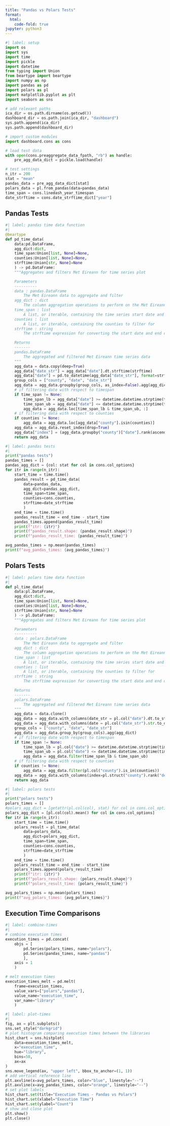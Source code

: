 ```yaml
---
title: "Pandas vs Polars Tests"
format:
  html:
    code-fold: true
jupyter: python3
---
```


```python
#| label: setup
import os
import sys
import time
import pickle
import datetime
from typing import Union
from beartype import beartype
import numpy as np
import pandas as pd
import polars as pl
import matplotlib.pyplot as plt
import seaborn as sns

# add relevant paths
ica_dir = os.path.dirname(os.getcwd())
dashboard_dir = os.path.join(ica_dir, "dashboard")
sys.path.append(ica_dir)
sys.path.append(dashboard_dir)

# import custom modules
import dashboard.cons as cons

# load test data
with open(cons.preaggregate_data_fpath, "rb") as handle:
    pre_agg_data_dict = pickle.load(handle)

# test settings
n_itr = 200
stat = "mean"
pandas_data = pre_agg_data_dict[stat]
polars_data = pl.from_pandas(data=pandas_data)
time_span = cons.linedash_year_timespan
date_strftime = cons.date_strftime_dict["year"]
```

## Pandas Tests

```python
#| label: pandas time data function
#|
@beartype
def pd_time_data(
    data:pd.DataFrame, 
    agg_dict:dict, 
    time_span:Union[list, None]=None, 
    counties:Union[list, None]=None, 
    strftime:Union[str, None]=None
    ) -> pd.DataFrame:
    """Aggregates and filters Met Eireann for time series plot

    Parameters
    ----------
    data : pandas.DataFrame
        The Met Eireann data to aggregate and filter
    agg_dict : dict
        The column aggregation operations to perform on the Met Eireann data
    time_span : list
        A list, or iterable, containing the time series start date and end date as strings to filter for
    counties : list
        A list, or iterable, containing the counties to filter for
    strftime : string
        The strftime expression for converting the start date and end date strings from the time_span parameter into datetime objects for filtering

    Returns
    -------
    pandas.DataFrame
        The aggregated and filtered Met Eireann time series data
    """
    agg_data = data.copy(deep=True)
    agg_data["date_str"] = agg_data["date"].dt.strftime(strftime)
    agg_data["date"] = pd.to_datetime(agg_data["date_str"], format=strftime)
    group_cols = ["county", "date", "date_str"]
    agg_data = agg_data.groupby(group_cols, as_index=False).agg(agg_dict)
    # if filtering date with respect to timespan
    if time_span != None:
        time_span_lb = agg_data["date"] >= datetime.datetime.strptime(time_span[0], strftime)
        time_span_ub = agg_data["date"] <= datetime.datetime.strptime(time_span[1], strftime)
        agg_data = agg_data.loc[time_span_lb & time_span_ub, :]
    # if filtering data with respect to counties
    if counties != None:
        agg_data = agg_data.loc[agg_data["county"].isin(counties)]
    agg_data = agg_data.reset_index(drop=True)
    agg_data["index"] = (agg_data.groupby("county")["date"].rank(ascending=True).astype(int).subtract(1))
    return agg_data
```

```python
#| label: pandas tests
#|
print("pandas tests")
pandas_times = []
pandas_agg_dict = {col: stat for col in cons.col_options}
for itr in range(n_itr):
    start_time = time.time()
    pandas_result = pd_time_data(
        data=pandas_data, 
        agg_dict=pandas_agg_dict, 
        time_span=time_span, 
        counties=cons.counties, 
        strftime=date_strftime
        )
    end_time = time.time()
    pandas_result_time = end_time - start_time
    pandas_times.append(pandas_result_time)
    print(f"itr: {itr}")
    print(f"pandas_result.shape: {pandas_result.shape}")
    print(f"pandas_result_time: {pandas_result_time}")

avg_pandas_times = np.mean(pandas_times)
print(f"avg_pandas_times: {avg_pandas_times}")
```

## Polars Tests

```python
#| label: polars time data function
#|
def pl_time_data(
    data:pl.DataFrame, 
    agg_dict:dict, 
    time_span:Union[list, None]=None, 
    counties:Union[list, None]=None, 
    strftime:Union[str, None]=None
    ) -> pl.DataFrame:
    """Aggregates and filters Met Eireann for time series plot

    Parameters
    ----------
    data : polars.DataFrame
        The Met Eireann data to aggregate and filter
    agg_dict : dict
        The column aggregation operations to perform on the Met Eireann data
    time_span : list
        A list, or iterable, containing the time series start date and end date as strings to filter for
    counties : list
        A list, or iterable, containing the counties to filter for
    strftime : string
        The strftime expression for converting the start date and end date strings from the time_span parameter into datetime objects for filtering

    Returns
    -------
    polars.DataFrame
        The aggregated and filtered Met Eireann time series data
    """
    agg_data = data.clone()
    agg_data = agg_data.with_columns(date_str = pl.col("date").dt.to_string(format=strftime))
    agg_data = agg_data.with_columns(date = pl.col("date_str").str.to_datetime(format=strftime))
    group_cols = ["county", "date", "date_str"]
    agg_data = agg_data.group_by(group_cols).agg(agg_dict)
    # if filtering date with respect to timespan
    if time_span != None:
        time_span_lb = pl.col("date") >= datetime.datetime.strptime(time_span[0], strftime)
        time_span_ub = pl.col("date") <= datetime.datetime.strptime(time_span[1], strftime)
        agg_data = agg_data.filter(time_span_lb & time_span_ub)
    # if filtering data with respect to counties
    if counties != None:
        agg_data = agg_data.filter(pl.col("county").is_in(counties))
    agg_data = agg_data.with_columns(index=pl.struct("county").rank("dense").over("date") - 1)
    return agg_data
```

```python
#| label: polars tests
#|
print("polars tests")
polars_times = []
#polars_agg_dict = [getattr(pl.col(col), stat) for col in cons.col_options]
polars_agg_dict = [pl.col(col).mean() for col in cons.col_options]
for itr in range(n_itr):
    start_time = time.time()
    polars_result = pl_time_data(
        data=polars_data, 
        agg_dict=polars_agg_dict, 
        time_span=time_span, 
        counties=cons.counties, 
        strftime=date_strftime
        )
    end_time = time.time()
    polars_result_time = end_time - start_time
    polars_times.append(polars_result_time)
    print(f"itr: {itr}")
    print(f"polars_result.shape: {polars_result.shape}")
    print(f"polars_result_time: {polars_result_time}")

avg_polars_times = np.mean(polars_times)
print(f"avg_polars_times: {avg_polars_times}")
```

## Execution Time Comparisons


```python
#| label: combine-times
#| 
# combine execution times
execution_times = pd.concat(
    objs = [
        pd.Series(polars_times, name="polars"),
        pd.Series(pandas_times, name="pandas")
        ],
    axis = 1
    )

# melt execution times
execution_times_melt = pd.melt(
    frame=execution_times,
    value_vars=["polars","pandas"],
    value_name="execution_time",
    var_name="library"
    )

```


```python
#| label: plot-times
#|
fig, ax = plt.subplots()
sns.set_style("darkgrid")
# plot histogram comparing execution times between the libraries
hist_chart = sns.histplot(
    data=execution_times_melt,
    x="execution_time",
    hue="library",
    bins=50,
    ax=ax
)
sns.move_legend(ax, "upper left", bbox_to_anchor=(1, 1))
# add vertical reference line
plt.axvline(x=avg_polars_times, color="blue", linestyle="--")
plt.axvline(x=avg_pandas_times, color="orange", linestyle="--")
# set plot labels
hist_chart.set(title="Execution Times - Pandas vs Polars")
hist_chart.set(xlabel="Execution Time")
hist_chart.set(ylabel="Count")
# show and close plot
plt.show()
plt.close()
```